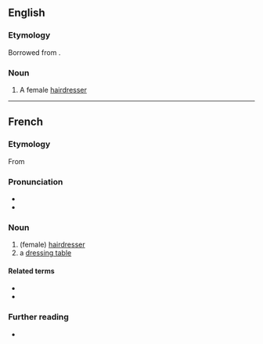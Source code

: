 ==English==

===Etymology===
Borrowed from {{bor|en|fr|coiffeuse}}.

===Noun===
{{en-noun}}

# A female [[hairdresser]]

----

==French==

===Etymology===
From {{suffix|coiffer|euse|lang=fr}}

===Pronunciation===
* {{fr-IPA}}
* {{audio|Fr-coiffeuse.ogg|Audio|lang=fr}}

===Noun===
{{fr-noun|f|m=coiffeur}}

# (female) [[hairdresser]]
# a [[dressing table]]

====Related terms====
* {{l|fr|coiffe}}
* {{l|fr|coiffer}}

===Further reading===
* {{R:TLFi}}